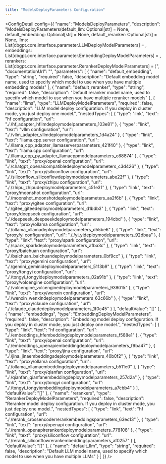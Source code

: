 ```yaml
---
title: "ModelsDeployParameters Configuration"
---
```



<ConfigDetail config={{
  "name": "ModelsDeployParameters",
  "description": "ModelsDeployParameters(default_llm: Optional[str] = None, default_embedding: Optional[str] = None, default_reranker: Optional[str] = None, llms: List[dbgpt.core.interface.parameter.LLMDeployModelParameters] = <factory>, embeddings: List[dbgpt.core.interface.parameter.EmbeddingDeployModelParameters] = <factory>, rerankers: List[dbgpt.core.interface.parameter.RerankerDeployModelParameters] = <factory>)",
  "documentationUrl": "",
  "parameters": [
    {
      "name": "default_embedding",
      "type": "string",
      "required": false,
      "description": "Default embedding model name, used to specify which model to use when you have multiple embedding models"
    },
    {
      "name": "default_reranker",
      "type": "string",
      "required": false,
      "description": "Default reranker model name, used to specify which model to use when you have multiple reranker models"
    },
    {
      "name": "llms",
      "type": "LLMDeployModelParameters",
      "required": false,
      "description": "LLM model deploy configuration. If you deploy in cluster mode, you just deploy one model.",
      "nestedTypes": [
        {
          "type": "link",
          "text": "hf configuration",
          "url": "././hf_adapter_hfllmdeploymodelparameters_103e81"
        },
        {
          "type": "link",
          "text": "vllm configuration",
          "url": "././vllm_adapter_vllmdeploymodelparameters_1d4a24"
        },
        {
          "type": "link",
          "text": "llama.cpp.server configuration",
          "url": "././llama_cpp_adapter_llamaserverparameters_421f40"
        },
        {
          "type": "link",
          "text": "llama.cpp configuration",
          "url": "././llama_cpp_py_adapter_llamacppmodelparameters_e88874"
        },
        {
          "type": "link",
          "text": "proxy/openai configuration",
          "url": "././chatgpt_openaicompatibledeploymodelparameters_c3d426"
        },
        {
          "type": "link",
          "text": "proxy/siliconflow configuration",
          "url": "././siliconflow_siliconflowdeploymodelparameters_abe22f"
        },
        {
          "type": "link",
          "text": "proxy/zhipu configuration",
          "url": "././zhipu_zhipudeploymodelparameters_c51e31"
        },
        {
          "type": "link",
          "text": "proxy/moonshot configuration",
          "url": "././moonshot_moonshotdeploymodelparameters_aa2f6b"
        },
        {
          "type": "link",
          "text": "proxy/gitee configuration",
          "url": "././gitee_giteedeploymodelparameters_d1bdb3"
        },
        {
          "type": "link",
          "text": "proxy/deepseek configuration",
          "url": "././deepseek_deepseekdeploymodelparameters_194cbd"
        },
        {
          "type": "link",
          "text": "proxy/ollama configuration",
          "url": "././ollama_ollamadeploymodelparameters_d55be6"
        },
        {
          "type": "link",
          "text": "proxy/yi configuration",
          "url": "././yi_yideploymodelparameters_92dbaa"
        },
        {
          "type": "link",
          "text": "proxy/spark configuration",
          "url": "././spark_sparkdeploymodelparameters_afba3c"
        },
        {
          "type": "link",
          "text": "proxy/baichuan configuration",
          "url": "././baichuan_baichuandeploymodelparameters_0bf9cc"
        },
        {
          "type": "link",
          "text": "proxy/gemini configuration",
          "url": "././gemini_geminideploymodelparameters_5113b9"
        },
        {
          "type": "link",
          "text": "proxy/tongyi configuration",
          "url": "././tongyi_tongyideploymodelparameters_02a91b"
        },
        {
          "type": "link",
          "text": "proxy/volcengine configuration",
          "url": "././volcengine_volcenginedeploymodelparameters_938015"
        },
        {
          "type": "link",
          "text": "proxy/wenxin configuration",
          "url": "././wenxin_wenxindeploymodelparameters_63c66b"
        },
        {
          "type": "link",
          "text": "proxy/claude configuration",
          "url": "././claude_claudedeploymodelparameters_1f0c45"
        }
      ],
      "defaultValue": "[]"
    },
    {
      "name": "embeddings",
      "type": "EmbeddingDeployModelParameters",
      "required": false,
      "description": "Embedding model deploy configuration. If you deploy in cluster mode, you just deploy one model.",
      "nestedTypes": [
        {
          "type": "link",
          "text": "hf configuration",
          "url": "././embeddings_hfembeddingdeploymodelparameters_f588e1"
        },
        {
          "type": "link",
          "text": "proxy/openai configuration",
          "url": "././embeddings_openapiembeddingdeploymodelparameters_f9ba47"
        },
        {
          "type": "link",
          "text": "proxy/jina configuration",
          "url": "././jina_jinaembeddingsdeploymodelparameters_40b0f2"
        },
        {
          "type": "link",
          "text": "proxy/ollama configuration",
          "url": "././ollama_ollamaembeddingdeploymodelparameters_b511e0"
        },
        {
          "type": "link",
          "text": "proxy/qianfan configuration",
          "url": "././qianfan_qianfanembeddingdeploymodelparameters_257d2a"
        },
        {
          "type": "link",
          "text": "proxy/tongyi configuration",
          "url": "././tongyi_tongyiembeddingdeploymodelparameters_a7cbb4"
        }
      ],
      "defaultValue": "[]"
    },
    {
      "name": "rerankers",
      "type": "RerankerDeployModelParameters",
      "required": false,
      "description": "Reranker model deploy configuration. If you deploy in cluster mode, you just deploy one model.",
      "nestedTypes": [
        {
          "type": "link",
          "text": "hf configuration",
          "url": "././rerank_crossencoderrerankembeddingsparameters_63ec13"
        },
        {
          "type": "link",
          "text": "proxy/openapi configuration",
          "url": "././rerank_openapirerankerdeploymodelparameters_778108"
        },
        {
          "type": "link",
          "text": "proxy/siliconflow configuration",
          "url": "././rerank_siliconflowrerankembeddingsparameters_af0257"
        }
      ],
      "defaultValue": "[]"
    },
    {
      "name": "default_llm",
      "type": "string",
      "required": false,
      "description": "Default LLM model name, used to specify which model to use when you have multiple LLMs"
    }
  ]
}} />

